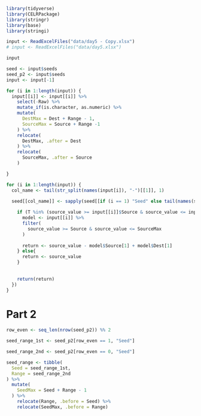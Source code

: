 ```r
library(tidyverse)
library(CELRPackage)
library(stringr)
library(base)
library(stringi)
```

```r
input <- ReadExcelFiles("data/day5 - Copy.xlsx")
# input <- ReadExcelFiles("data/day5.xlsx")
```

```r
input
```
```r
seed <- input$seeds
seed_p2 <- input$seeds
input <- input[-1]
```

```r
for (i in 1:length(input)) {
  input[[i]] <- input[[i]] %>%
    select(-Raw) %>%
    mutate_if(is.character, as.numeric) %>% 
    mutate(
      DestMax = Dest + Range - 1,
      SourceMax = Source + Range -1
    ) %>% 
    relocate(
      DestMax, .after = Dest
    ) %>% 
    relocate(
      SourceMax, .after = Source
    )

}
```

```r
for (i in 1:length(input)) {
  col_name <- tail(str_split(names(input[i]), "-")[[1]], 1)
  
  seed[[col_name]] <- sapply(seed[[if (i == 1) "Seed" else tail(names(seed), 1)]], function(source_value) {

    if (T %in% (source_value >= input[[i]]$Source & source_value <= input[[i]]$SourceMax)) {
      model <- input[[i]] %>% 
      filter(
        source_value >= Source & source_value <= SourceMax
      ) 
    
      return <- source_value - model$Source[1] + model$Dest[1]
    } else{
      return <- source_value
    }
    
    
    return(return)
  })
}
```

# Part 2
```r
row_even <- seq_len(nrow(seed_p2)) %% 2  

seed_range_1st <- seed_p2[row_even == 1, "Seed"]

seed_range_2nd <- seed_p2[row_even == 0, "Seed"]

seed_range <- tibble(
  Seed = seed_range_1st,
  Range = seed_range_2nd
) %>% 
  mutate(
    SeedMax = Seed + Range - 1
  ) %>% 
    relocate(Range, .before = Seed) %>% 
    relocate(SeedMax, .before = Range)
 
```

















